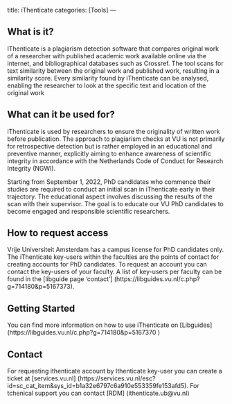 title: iThenticate
categories: [Tools]
---

## What is it?
IThenticate is a plagiarism detection software that compares original work of a researcher with published academic work available online via the internet, and bibliographical databases such as Crossref. The tool scans for text similarity between the original work and published work, resulting in a similarity score. Every similarity found by iThenticate can be analysed, enabling the researcher to look at the specific text and location of the original work

## What can it be used for?
iThenticate is used by researchers to ensure the originality of written work before publication. The approach to plagiarism checks at VU is not primarily for retrospective detection but is rather employed in an educational and preventive manner, explicitly aiming to enhance awareness of scientific integrity in accordance with the Netherlands Code of Conduct for Research Integrity (NGWI).

Starting from September 1, 2022, PhD candidates who commence their studies are required to conduct an initial scan in iThenticate early in their trajectory. The educational aspect involves discussing the results of the scan with their supervisor. The goal is to educate our VU PhD candidates to become engaged and responsible scientific researchers.

## How to request access
Vrije Universiteit Amsterdam has a campus license for PhD candidates only. The iThenticate key-users within the faculties are the points of contact for creating accounts for PhD candidates. To request an account you can contact the key-users of your faculty. A list of key-users per faculty can be found in the [libguide page ‘contact’] (https://libguides.vu.nl/c.php?g=714180&p=5167373).

## Getting Started
You can find more information on how to use iThenticate on [Libguides] (https://libguides.vu.nl/c.php?g=714180&p=5167370 )

## Contact
For requesting ithenticate account by Ithenticate key-user you can create a ticket at [services.vu.nl] (https://services.vu.nl/esc?id=sc_cat_item&sys_id=b1a32e6797c6a910e553359fe153afd5).
For tchenical support you can contact [RDM] (ithenticate.ub@vu.nl)
